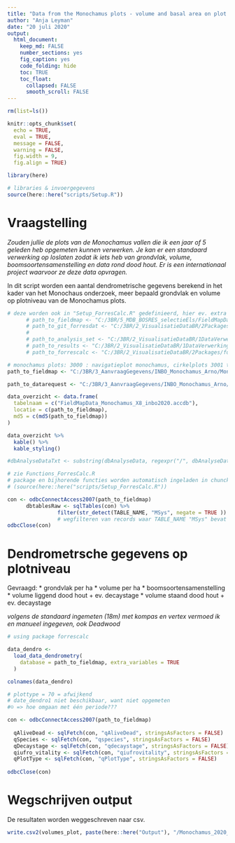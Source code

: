 ```yaml
---
title: "Data from the Monochamus plots - volume and basal area on plot level"
author: "Anja Leyman"
date: "20 juli 2020"
output: 
  html_document:
    keep_md: FALSE
    number_sections: yes
    fig_caption: yes
    code_folding: hide
    toc: TRUE
    toc_float:
      collapsed: FALSE
      smooth_scroll: FALSE
---
```


```r
rm(list=ls())
```

```r
knitr::opts_chunk$set(
  echo = TRUE,
  eval = TRUE,
  message = FALSE,
  warning = FALSE, 
  fig.width = 9,
  fig.align = TRUE)

library(here)

# libraries & invoergegevens
source(here::here("scripts/Setup.R"))

```


# Vraagstelling

*Zouden jullie de plots van de Monochamus vallen die ik een jaar of 5 geleden heb opgemeten kunnen verwerken. Je kan er een standaard verwerking op loslaten zodat ik iets heb van grondvlak, volume, boomsoortensamenstelling en data rond dood hout. Er is een internationaal project waarvoor ze deze data opvragen.* 

In dit script worden een aantal dendrometrische gegevens berekend in het kader van het Monochaus onderzoek, meer bepaald grondvlak en volume op plotniveau van de Monochamus plots. 


```r
# deze worden ook in "Setup_ForresCalc.R" gedefinieerd, hier ev. extra "paths" toevoegen indien nodig voor huidig script
      # path_to_fieldmap <- "C:/3BR/5_MDB_BOSRES_selectieEls/FieldMapData_MDB_BOSRES_selectieEls.accdb"
      # path_to_git_forresdat <- "C:/3BR/2_VisualisatieDataBR/2Packages/forresdat"
      # 
      # path_to_analysis_set <- "C:/3BR/2_VisualisatieDataBR/1DataVerwerkingBR/Output/BR_analysedb.accdb"
      # path_to_results <- "C:/3BR/2_VisualisatieDataBR/1DataVerwerkingBR/Output/BR_resultaten.accdb"
      # path_to_forrescalc <- "C:/3BR/2_VisualisatieDataBR/2Packages/forrescalc/R/"

# monochamus plots: 3000 : navigatieplot monochamus, cirkelplots 3001 t/m 3053
path_to_fieldmap <- "C:/3BR/3_AanvraagGegevens/INBO_Monochamus_Arno/Monochamus_X8_inbo2020/FieldMapData_Monochamus_X8_inbo2020.accdb"

path_to_datarequest <- "C:/3BR/3_AanvraagGegevens/INBO_Monochamus_Arno/"

```

<!-- Onderstaande tabel geeft een overzicht van de gegevens die gebruikt worden voor de analyse.   -->

```r
data_overzicht <- data.frame(
  tabelnaam = c("FieldMapData_Monochamus_X8_inbo2020.accdb"),
  locatie = c(path_to_fieldmap),
  md5 = c(md5(path_to_fieldmap))
)

data_overzicht %>%
  kable() %>%
  kable_styling()

#dbAnalyseDataTxt <- substring(dbAnalyseData, regexpr("/", dbAnalyseData) + 1)  # voor gebruik bij wegschrijven naar resultatendb

```


```r
# zie Functions_ForresCalc.R
# package en bijhorende functies worden automatisch ingeladen in chunck "Setup" 
# (source(here::here("scripts/Setup_ForresCalc.R"))

```


```r
con <- odbcConnectAccess2007(path_to_fieldmap)
      dbtablesRaw <- sqlTables(con) %>% 
                filter(str_detect(TABLE_NAME, "MSys", negate = TRUE ))
                # wegfilteren van records waar TABLE_NAME "MSys" bevat
odbcClose(con)

```



# Dendrometrsche gegevens op plotniveau

Gevraagd:
* grondvlak per ha
* volume per ha
* boomsoortensamenstelling
* volume liggend dood hout + ev. decaystage
* volume staand dood hout + ev. decaystage

*volgens de standaard ingemeten (18m) met kompas en vertex vermoed ik en manueel ingegeven, ook Deadwood*

```r
# using package forrescalc

data_dendro <-
  load_data_dendrometry(
    database = path_to_fieldmap, extra_variables = TRUE
  )

colnames(data_dendro)

# plottype = 70 = afwijkend
# date_dendro1 niet beschikbaar, want niet opgemeten 
#☺ => hoe omgaan met één periode???

```



```r
con <- odbcConnectAccess2007(path_to_fieldmap)
  
  qAliveDead <- sqlFetch(con, "qAliveDead", stringsAsFactors = FALSE)
  qSpecies <- sqlFetch(con, "qspecies", stringsAsFactors = FALSE)
  qDecaystage <- sqlFetch(con, "qdecaystage", stringsAsFactors = FALSE)
  qiufro_vitality <- sqlFetch(con, "qiufrovitality", stringsAsFactors = FALSE)
  qPlotType <- sqlFetch(con, "qPlotType", stringsAsFactors = FALSE)
  
odbcClose(con)
```



# Wegschrijven output

De resultaten worden weggeschreven naar csv.

```r
write.csv2(volumes_plot, paste(here::here("Output"), "/Monochamus_2020_07/VolumesPlotLevel.csv", sep = ""))

```
